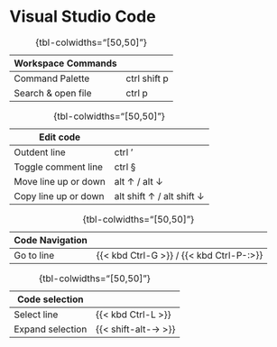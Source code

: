 # Visual Studio Code
 
Workspace Commands       | 
-------------------------|-----
Command Palette      | ctrl shift p
Search & open file   | ctrl p

:  {tbl-colwidths="[50,50]"}

Edit code                | 
-------------------------|-----
Outdent line         | ctrl '
Toggle comment line  | ctrl §
Move line up or down | alt &uarr; / alt &darr;
Copy line up or down | alt shift &uarr; / alt shift &darr;

:  {tbl-colwidths="[50,50]"}

Code Navigation          | 
-------------------------|-----
Go to line           | {{< kbd Ctrl-G >}} / {{< kbd Ctrl-P-:>}}

:  {tbl-colwidths="[50,50]"}

Code selection           | 
-------------------------|-----
Select line          | {{< kbd Ctrl-L >}}
Expand selection     | {{< shift-alt-→ >}}

:  {tbl-colwidths="[50,50]"}
